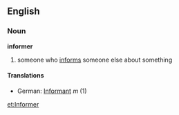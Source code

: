 ==English==
===Noun===
'''informer'''
# someone who [[inform]]s someone else about something
====Translations====
*German: [[Informant]] ''m'' (1)

[[et:Informer]]